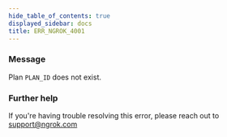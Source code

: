 ```yaml
---
hide_table_of_contents: true
displayed_sidebar: docs
title: ERR_NGROK_4001
---
```


### Message

Plan `PLAN_ID` does not exist.

### Further help

If you're having trouble resolving this error, please reach out to [support@ngrok.com](mailto:support@ngrok.com?subject=Help%20with%20ERR_NGROK_4001)
